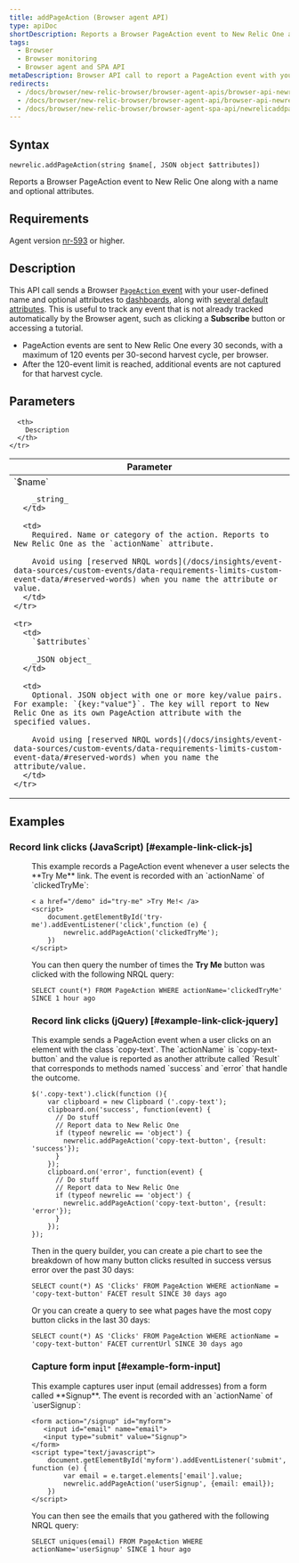 ```yaml
---
title: addPageAction (Browser agent API)
type: apiDoc
shortDescription: Reports a Browser PageAction event to New Relic One along with a name and optional attributes.
tags:
  - Browser
  - Browser monitoring
  - Browser agent and SPA API
metaDescription: Browser API call to report a PageAction event with your user-defined name and attributes to New Relic Dashboards.
redirects:
  - /docs/browser/new-relic-browser/browser-agent-apis/browser-api-newrelicaddpageaction
  - /docs/browser/new-relic-browser/browser-agent-api/browser-api-newrelicaddpageaction
  - /docs/browser/new-relic-browser/browser-agent-spa-api/newrelicaddpageaction-browser-agent-api
---
```


## Syntax

```
newrelic.addPageAction(string $name[, JSON object $attributes])
```

Reports a Browser PageAction event to New Relic One along with a name and optional attributes.

## Requirements

Agent version [nr-593](https://docs.newrelic.com/docs/release-notes/new-relic-browser-release-notes/browser-agent-release-notes) or higher.

## Description

This API call sends a Browser [`PageAction` event](/docs/insights/explore-data/custom-events/insert-browser-custom-events-attributes-insights-javascript-api) with your user-defined name and optional attributes to [dashboards](/docs/query-your-data/explore-query-data/dashboards/introduction-new-relic-one-dashboards), along with [several default attributes](/docs/insights/explore-data/attributes/browser-default-attributes-insights). This is useful to track any event that is not already tracked automatically by the Browser agent, such as clicking a **Subscribe** button or accessing a tutorial.

- PageAction events are sent to New Relic One every 30 seconds, with a maximum of 120 events per 30-second harvest cycle, per browser.
- After the 120-event limit is reached, additional events are not captured for that harvest cycle.

## Parameters

<table>
  <thead>
    <tr>
      <th width="25%">
        Parameter
      </th>

      <th>
        Description
      </th>
    </tr>

  </thead>

  <tbody>
    <tr>
      <td>
        `$name`

        _string_
      </td>

      <td>
        Required. Name or category of the action. Reports to New Relic One as the `actionName` attribute.

        Avoid using [reserved NRQL words](/docs/insights/event-data-sources/custom-events/data-requirements-limits-custom-event-data/#reserved-words) when you name the attribute or value.
      </td>
    </tr>

    <tr>
      <td>
        `$attributes`

        _JSON object_
      </td>

      <td>
        Optional. JSON object with one or more key/value pairs. For example: `{key:"value"}`. The key will report to New Relic One as its own PageAction attribute with the specified values.

        Avoid using [reserved NRQL words](/docs/insights/event-data-sources/custom-events/data-requirements-limits-custom-event-data/#reserved-words) when you name the attribute/value.
      </td>
    </tr>

  </tbody>
</table>

## Examples

### Record link clicks (JavaScript) [#example-link-click-js]

<dd>
  This example records a PageAction event whenever a user selects the **Try Me** link. The event is recorded with an `actionName` of `clickedTryMe`:

```
< a href="/demo" id="try-me" >Try Me!< /a>
<script>
    document.getElementById('try-me').addEventListener('click',function (e) {
        newrelic.addPageAction('clickedTryMe');
    })
</script>
```

You can then query the number of times the **Try Me** button was clicked with the following NRQL query:

```
SELECT count(*) FROM PageAction WHERE actionName='clickedTryMe' SINCE 1 hour ago
```

### Record link clicks (jQuery) [#example-link-click-jquery]

</dd>

<dd>
  This example sends a PageAction event when a user clicks on an element with the class `copy-text`. The `actionName` is `copy-text-button` and the value is reported as another attribute called `Result` that corresponds to methods named `success` and `error` that handle the outcome.

```
$('.copy-text').click(function (){
    var clipboard = new Clipboard ('.copy-text');
    clipboard.on('success', function(event) {
      // Do stuff
      // Report data to New Relic One
      if (typeof newrelic == 'object') {
        newrelic.addPageAction('copy-text-button', {result: 'success'});
      }
    });
    clipboard.on('error', function(event) {
      // Do stuff
      // Report data to New Relic One
      if (typeof newrelic == 'object') {
        newrelic.addPageAction('copy-text-button', {result: 'error'});
      }
    });
});
```

Then in the query builder, you can create a pie chart to see the breakdown of how many button clicks resulted in success versus error over the past 30 days:

```
SELECT count(*) AS 'Clicks' FROM PageAction WHERE actionName = 'copy-text-button' FACET result SINCE 30 days ago
```

Or you can create a query to see what pages have the most copy button clicks in the last 30 days:

```
SELECT count(*) AS 'Clicks' FROM PageAction WHERE actionName = 'copy-text-button' FACET currentUrl SINCE 30 days ago
```

### Capture form input [#example-form-input]

</dd>

<dd>
  This example captures user input (email addresses) from a form called **Signup**. The event is recorded with an `actionName` of `userSignup`:

```
<form action="/signup" id="myform">
   <input id="email" name="email">
   <input type="submit" value="Signup">
</form>
<script type="text/javascript">
    document.getElementById('myform').addEventListener('submit', function (e) {
        var email = e.target.elements['email'].value;
        newrelic.addPageAction('userSignup', {email: email});
    })
</script>
```

You can then see the emails that you gathered with the following NRQL query:

```
SELECT uniques(email) FROM PageAction WHERE actionName='userSignup' SINCE 1 hour ago
```

</dd>

